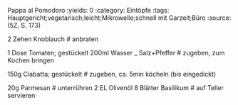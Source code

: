 Pappa al Pomodoro
:yields: 0
:category: Eintöpfe
:tags: Hauptgericht;vegetarisch;leicht;Mikrowelle;schnell mit Garzeit;Büro
:source: (5Z, S. 173)

2 Zehen Knoblauch
# anbraten

1 Dose Tomaten; gestückelt
200ml Wasser
_ Salz+Pfeffer
# zugeben, zum Kochen bringen

150g Ciabatta; gestückelt
# zugeben, ca. 5min köcheln (bis eingedickt)

20g Parmesan
# unterrühren
2 EL Olivenöl
8 Blätter Basilikum
# auf Teller servieren


